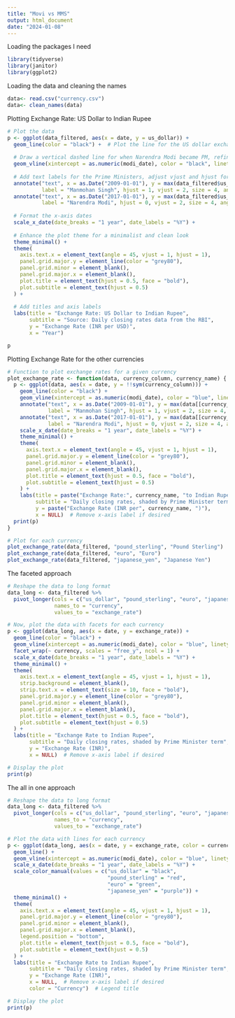 ```yaml
---
title: "Movi vs MMS"
output: html_document
date: "2024-01-08"
---
```


Loading the packages I need
```r
library(tidyverse)
library(janitor)
library(ggplot2)
```

Loading the data and cleaning the names
```r
data<- read.csv("currency.csv")
data<- clean_names(data)
```

Plotting Exchange Rate: US Dollar to Indian Rupee
```r
# Plot the data
p <- ggplot(data_filtered, aes(x = date, y = us_dollar)) +
  geom_line(color = "black") +  # Plot the line for the US dollar exchange rate
  
  # Draw a vertical dashed line for when Narendra Modi became PM, refined with color and size
  geom_vline(xintercept = as.numeric(modi_date), color = "black", linetype = "dashed", size = 0.25) +
  
  # Add text labels for the Prime Ministers, adjust vjust and hjust for optimal placement
  annotate("text", x = as.Date("2009-01-01"), y = max(data_filtered$us_dollar, na.rm = TRUE) * 0.95,
           label = "Manmohan Singh", hjust = 1, vjust = 2, size = 4, angle = 0, color = "black") +
  annotate("text", x = as.Date("2017-01-01"), y = max(data_filtered$us_dollar, na.rm = TRUE) * 0.95,
           label = "Narendra Modi", hjust = 0, vjust = 2, size = 4, angle = 0, color = "black") +
  
  # Format the x-axis dates
  scale_x_date(date_breaks = "1 year", date_labels = "%Y") +
  
  # Enhance the plot theme for a minimalist and clean look
  theme_minimal() +
  theme(
    axis.text.x = element_text(angle = 45, vjust = 1, hjust = 1),
    panel.grid.major.y = element_line(color = "grey80"),
    panel.grid.minor = element_blank(),
    panel.grid.major.x = element_blank(),
    plot.title = element_text(hjust = 0.5, face = "bold"),
    plot.subtitle = element_text(hjust = 0.5)
  ) +
  
  # Add titles and axis labels
  labs(title = "Exchange Rate: US Dollar to Indian Rupee",
       subtitle = "Source: Daily closing rates data from the RBI",
       y = "Exchange Rate (INR per USD)",
       x = "Year")  

p
```

Plotting Exchange Rate for the other currencies
```r
# Function to plot exchange rates for a given currency
plot_exchange_rate <- function(data, currency_column, currency_name) {
  p <- ggplot(data, aes(x = date, y = !!sym(currency_column))) +
    geom_line(color = "black") +
    geom_vline(xintercept = as.numeric(modi_date), color = "blue", linetype = "dashed", size = 1) +
    annotate("text", x = as.Date("2009-01-01"), y = max(data[[currency_column]], na.rm = TRUE) * 0.95,
             label = "Manmohan Singh", hjust = 1, vjust = 2, size = 4, angle = 0, color = "black") +
    annotate("text", x = as.Date("2017-01-01"), y = max(data[[currency_column]], na.rm = TRUE) * 0.95,
             label = "Narendra Modi", hjust = 0, vjust = 2, size = 4, angle = 0, color = "black") +
    scale_x_date(date_breaks = "1 year", date_labels = "%Y") +
    theme_minimal() +
    theme(
      axis.text.x = element_text(angle = 45, vjust = 1, hjust = 1),
      panel.grid.major.y = element_line(color = "grey80"),
      panel.grid.minor = element_blank(),
      panel.grid.major.x = element_blank(),
      plot.title = element_text(hjust = 0.5, face = "bold"),
      plot.subtitle = element_text(hjust = 0.5)
    ) +
    labs(title = paste("Exchange Rate:", currency_name, "to Indian Rupee"),
         subtitle = "Daily closing rates, shaded by Prime Minister term",
         y = paste("Exchange Rate (INR per", currency_name, ")"),
         x = NULL)  # Remove x-axis label if desired
  print(p)
}

# Plot for each currency
plot_exchange_rate(data_filtered, "pound_sterling", "Pound Sterling")
plot_exchange_rate(data_filtered, "euro", "Euro")
plot_exchange_rate(data_filtered, "japanese_yen", "Japanese Yen")

```
The faceted approach
```r
# Reshape the data to long format
data_long <- data_filtered %>%
  pivot_longer(cols = c("us_dollar", "pound_sterling", "euro", "japanese_yen"),
               names_to = "currency",
               values_to = "exchange_rate")

# Now, plot the data with facets for each currency
p <- ggplot(data_long, aes(x = date, y = exchange_rate)) +
  geom_line(color = "black") +
  geom_vline(xintercept = as.numeric(modi_date), color = "blue", linetype = "dashed", size = 1) +
  facet_wrap(~ currency, scales = "free_y", ncol = 1) +
  scale_x_date(date_breaks = "1 year", date_labels = "%Y") +
  theme_minimal() +
  theme(
    axis.text.x = element_text(angle = 45, vjust = 1, hjust = 1),
    strip.background = element_blank(),
    strip.text.x = element_text(size = 10, face = "bold"),
    panel.grid.major.y = element_line(color = "grey80"),
    panel.grid.minor = element_blank(),
    panel.grid.major.x = element_blank(),
    plot.title = element_text(hjust = 0.5, face = "bold"),
    plot.subtitle = element_text(hjust = 0.5)
  ) +
  labs(title = "Exchange Rate to Indian Rupee",
       subtitle = "Daily closing rates, shaded by Prime Minister term",
       y = "Exchange Rate (INR)",
       x = NULL)  # Remove x-axis label if desired

# Display the plot
print(p)

```


The all in one approach
```r
# Reshape the data to long format
data_long <- data_filtered %>%
  pivot_longer(cols = c("us_dollar", "pound_sterling", "euro", "japanese_yen"),
               names_to = "currency",
               values_to = "exchange_rate")

# Plot the data with lines for each currency
p <- ggplot(data_long, aes(x = date, y = exchange_rate, color = currency)) +
  geom_line() +
  geom_vline(xintercept = as.numeric(modi_date), color = "blue", linetype = "dashed", size = 1) +
  scale_x_date(date_breaks = "1 year", date_labels = "%Y") +
  scale_color_manual(values = c("us_dollar" = "black", 
                                "pound_sterling" = "red", 
                                "euro" = "green", 
                                "japanese_yen" = "purple")) +
  theme_minimal() +
  theme(
    axis.text.x = element_text(angle = 45, vjust = 1, hjust = 1),
    panel.grid.major.y = element_line(color = "grey80"),
    panel.grid.minor = element_blank(),
    panel.grid.major.x = element_blank(),
    legend.position = "bottom",
    plot.title = element_text(hjust = 0.5, face = "bold"),
    plot.subtitle = element_text(hjust = 0.5)
  ) +
  labs(title = "Exchange Rate to Indian Rupee",
       subtitle = "Daily closing rates, shaded by Prime Minister term",
       y = "Exchange Rate (INR)",
       x = NULL,  # Remove x-axis label if desired
       color = "Currency")  # Legend title

# Display the plot
print(p)
```

